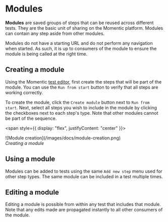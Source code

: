 # Modules

**Modules** are saved groups of steps that can be reused across different tests. They are the basic unit of sharing on the Momentic platform. Modules can contain any step aside from other modules.

Modules do not have a starting URL and do not perform any navigation when started. As such, it is up to consumers of the module to ensure the module is being called at the right time.

## Creating a module

Using the Momentic [test editor](/docs/test-editor), first create the steps that will be part of the module. You can use the `Run from start` button to verify that all steps are working correctly.

To create the module, click the `Create module` button next to `Run from start`. Next, select all steps you wish to include in the module by clicking the checkboxes next to each step's type. Note that other modules cannot be part of the sequence.

<span style={{ display: "flex", justifyContent: "center" }}>
  <Frame>![Module creation](/images/docs/module-creation.png)</Frame>
</span>
<div style={{ textAlign: "center" }}>
  <i>Creating a module</i>
</div>

## Using a module

Modules can be added to tests using the same `Add new step` menu used for other step types. The same module can be included in a test multiple times.

## Editing a module

Editing a module is possible from within any test that includes that module. Note that any edits made are propagated instantly to all other consumers of the module.
